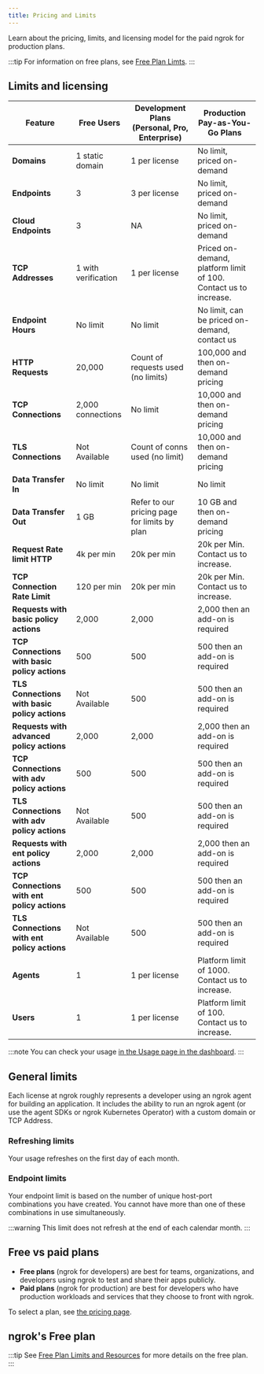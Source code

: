 ```yaml
---
title: Pricing and Limits
---
```



Learn about the pricing, limits, and licensing model for the paid ngrok for production plans.

:::tip
For information on free plans, see [Free Plan Limts](/pricing-limits/free-plan-limits/).
:::

## Limits and licensing

| Feature                                       | Free Users          | Development Plans (Personal, Pro, Enterprise) | Production Pay-as-You-Go Plans                                   |
| --------------------------------------------- | ------------------- | --------------------------------------------- | ---------------------------------------------------------------- |
| **Domains**                                   | 1 static domain     | 1 per license                                 | No limit, priced on-demand                                       |
| **Endpoints**                                 | 3                   | 3 per license                                 | No limit, priced on-demand                                       |
| **Cloud Endpoints**                           | 3                   | NA                                            | No limit, priced on-demand                                       |
| **TCP Addresses**                             | 1 with verification | 1 per license                                 | Priced on-demand, platform limit of 100. Contact us to increase. |
| **Endpoint Hours**                            | No limit            | No limit                                      | No limit, can be priced on-demand, contact us                    |
| **HTTP Requests**                             | 20,000              | Count of requests used (no limits)            | 100,000 and then on-demand pricing                               |
| **TCP Connections**                           | 2,000 connections   | No limit                                      | 10,000 and then on-demand pricing                                |
| **TLS Connections**                           | Not Available       | Count of conns used (no limit)                | 10,000 and then on-demand pricing                                |
| **Data Transfer In**                          | No limit            | No limit                                      | No limit                                                         |
| **Data Transfer Out**                         | 1 GB                | Refer to our pricing page for limits by plan  | 10 GB and then on-demand pricing                                 |
| **Request Rate limit HTTP**                   | 4k per min          | 20k per min                                   | 20k per Min. Contact us to increase.                             |
| **TCP Connection Rate Limit**                 | 120 per min         | 20k per min                                   | 20k per Min. Contact us to increase.                             |
| **Requests with basic policy actions**        | 2,000               | 2,000                                         | 2,000 then an add-on is required                                 |
| **TCP Connections with basic policy actions** | 500                 | 500                                           | 500 then an add-on is required                                   |
| **TLS Connections with basic policy actions** | Not Available       | 500                                           | 500 then an add-on is required                                   |
| **Requests with advanced policy actions**     | 2,000               | 2,000                                         | 2,000 then an add-on is required                                 |
| **TCP Connections with adv policy actions**   | 500                 | 500                                           | 500 then an add-on is required                                   |
| **TLS Connections with adv policy actions**   | Not Available       | 500                                           | 500 then an add-on is required                                   |
| **Requests with ent policy actions**          | 2,000               | 2,000                                         | 2,000 then an add-on is required                                 |
| **TCP Connections with ent policy actions**   | 500                 | 500                                           | 500 then an add-on is required                                   |
| **TLS Connections with ent policy actions**   | Not Available       | 500                                           | 500 then an add-on is required                                   |
| **Agents**                                    | 1                   | 1 per license                                 | Platform limit of 1000. Contact us to increase.                  |
| **Users**                                     | 1                   | 1 per license                                 | Platform limit of 100. Contact us to increase.                   |

:::note
You can check your usage [in the Usage page in the dashboard](https://dashboard.ngrok.com/usage).
:::

## General limits

Each license at ngrok roughly represents a developer using an ngrok agent for building an application. It includes the ability to run an ngrok agent (or use the agent SDKs or ngrok Kubernetes Operator) with a custom domain or TCP Address.

### Refreshing limits

Your usage refreshes on the first day of each month.

### Endpoint limits

Your endpoint limit is based on the number of unique host-port combinations you have created. You cannot have more than one of these combinations in use simultaneously.

:::warning
This limit does not refresh at the end of each calendar month.
:::

## Free vs paid plans

- **Free plans** (ngrok for developers) are best for teams, organizations, and developers using ngrok to test and share their apps publicly.
- **Paid plans** (ngrok for production) are best for developers who have production workloads and services that they choose to front with ngrok.

To select a plan, see [the pricing page](https://ngrok.com/pricing?ref=docs).

## ngrok's Free plan

:::tip
See [Free Plan Limits and Resources](/docs/pricing-limits/free-plan-limits) for more details on the free plan.
:::

<FreeResources />
